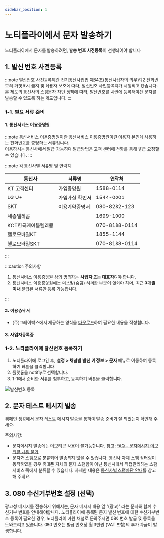 ```yaml
---
sidebar_position: 1
---
```


# 노티플라이에서 문자 발송하기

노티플라이에서 문자를 발송하려면, **발송 번호 사전등록**이 선행되어야 합니다.

## 1. 발신 번호 사전등록

:::note 발신번호 사전등록제란
전기통신사업법 제84조(통신사업자의 의무)의2 전화번호의 거짓표시 금지 및 이용자 보호에 따라, 발신번호 사전등록제가 시행되고 있습니다.<br/>
본 제도의 통신사의 스팸문자 차단 정책에 따라, 발신번호를 사전에 등록해야만 문자를 발송할 수 있도록 하는 제도입니다.
:::

### 1-1. 필요 서류 준비

#### 1. 통신서비스 이용증명원

:::note 통신서비스 이용증명원이란
통신서비스 이용증명원이란 이용자 본인이 사용하는 전화번호를 증명하는 서류입니다.<br/>
이용하시는 통신사에서 발급 가능하며 발급방법은 고객 센터에 전화를 통해 발급 요청할 수 있습니다.
:::

:::note 각 통신사별 서류명 및 연락처

| 통신사              | 서류명          | 연락처        |
| ------------------- | --------------- | ------------- |
| KT 고객센터         | 가입증명원      | 1588-0114     |
| LG U+               | 가입사실 확인서 | 1544-0001     |
| SKT                 | 이용계약증명서  | 080-8282-123  |
| 세종텔레콤          |                 | 1699-1000     |
| KCT한국케이블텔레콤 |                 | 070-8188-0114 |
| 헬로모바일KT        |                 | 1855-1144     |
| 헬로모바일SKT       |                 | 070-8188-0114 |

:::

:::caution 주의사항

1. 통신서비스 이용증명원 상의 명의자는 **사업자 또는 대표자**여야 합니다.<br/>
2. 통신서비스 이용증명원에는 마스킹(숨김) 처리한 부분이 없어야 하며, 최근 **3개월 이내** 발급된 서류만 등록 가능합니다.<br/>

:::

#### 2. 이용승낙서

- (주)그레이박스에서 제공하는 양식을 [다운로드](https://notifly-content.s3.ap-northeast-2.amazonaws.com/common-files/%E1%84%8C%E1%85%A5%E1%86%AB%E1%84%92%E1%85%AA%E1%84%87%E1%85%A5%E1%86%AB%E1%84%92%E1%85%A9+%E1%84%8B%E1%85%B5%E1%84%8B%E1%85%AD%E1%86%BC%E1%84%89%E1%85%B3%E1%86%BC%E1%84%82%E1%85%A1%E1%86%A8%E1%84%89%E1%85%A5+%E1%84%8B%E1%85%A3%E1%86%BC%E1%84%89%E1%85%B5%E1%86%A8.docx)하여 필요한 내용을 작성합니다.

#### 3. 사업자등록증

### 1-2. 노티플라이에 발신번호 등록하기

1. 노티플라이에 로그인 후, **설정 > 채널별 발신 키 정보 > 문자** 메뉴로 이동하여 등록하기 버튼을 클릭합니다.
2. 플랫폼을 notifly로 선택합니다.
3. 1-1에서 준비한 서류를 첨부하고, 등록하기 버튼을 클릭합니다.

![발신번호 등록](./img/register_notifly_platform_for_text_message.png)

## 2. 문자 테스트 메시지 발송

캠페인 생성에서 문자 테스트 메시지 발송을 통하여 발송 준비가 잘 되었는지 확인해 주세요.

주의사항:

- 문자메시지 발송에는 이모티콘 사용이 불가능합니다. 참고: [FAQ - 문자메시지 이모티콘 사용 불가](/ko/user-guide/faq#text-message-emoji)
- 문자가 스팸으로 분류되어 발송되지 않을 수 있습니다. 통신사 자체 스팸 필터링이 동작하였을 경우 휴대폰 자체의 문자 스팸함이 아닌 통신사에서 직접관리하는 스팸 서비스 쪽에서 분류될 수 있습니다. 자세한 내용은 [통신사별 스팸차단 안내](https://www.smsko.co.kr/info_law/law_spamx.html)를 참고해 주세요.

## 3. 080 수신거부번호 설정 (선택)

광고성 메시지를 전송하기 위해서는, 문자 메시지 내용 앞 '(광고)' 라는 문자와 함께 수신거부 번호를 안내해야합니다. 노티플라이에 등록된 문자 발신 번호에 대한 수신거부번호 등록이 필요한 경우, 노티플라이 지원 채널로 문의주시면 080 번호 발급 및 등록을 도와드리고 있습니다.
080 번호는 발급 번호당 월 3만원 (VAT 포함)의 추가 과금이 발생합니다.
